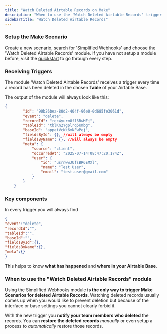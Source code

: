 ```yaml
---
title: "Watch Deleted Airtable Records on Make"
description: "When to use the 'Watch Deleted Airtable Records' trigger and what to expect."
sidebarTitle: "Watch Deleted Airtable Records"
---
```


### Setup the Make Scenario

Create a new scenario, search for 'Simplified Webhooks' and choose the 'Watch Deleted Airtable Records' module. If you have not setup a module before, visit the [quickstart](https://docs.simplified-webhooks.com/quickstart) to go through every step.

### Receiving Triggers

The module 'Watch Deleted Airtable Records' receives a trigger every time a record has been deleted in the chosen **Table** of your Airtable Base.

The output of the module will always look like this:

```json expandable
{
        "id": "90b26bea-80d2-404f-96e0-0d685fe3061d",
        "event": "delete",
        "recordId": "rec4yurm8f16BwMFj",
        "tableId": "tblKn2Ygplrq5Kmbg",
        "baseId": "appatVcKk6xNFwPej",
        "fieldsById": {}, //will always be empty
        "fieldsByName": {}, //will always be empty
        "meta": {
            "source": "client",
            "occurredAt": "2025-07-14T08:47:20.174Z",
            "user": {
                "id": "usrnwwJUfsBR6EMXl",
                "name": "Test User",
                "email": "test.user@gmail.com"
            }
        }
    }
```

### Key components

In every trigger you will always find

```json
{
"event":"delete",
"recordId":"",
"tableId":"",
"baseId":"",
"fieldsById":{},
"fieldsByName":{},
"meta":{}
}
```

This helps to know **what has happened** and **where in your Airtable Base**.

### When to use the "Watch Deleted Airtable Records" module

Using the Simplified Webhooks module **is the only way to trigger Make Scenarios for deleted** **Airtable Records**. Watching deleted records usually comes up when you would like to prevent deletion but because of the interface or base settings you cannot clearly forbid it.

With the new trigger you **notify your team members who deleted** the records. You can **restore the deleted records** _manually_ or even setup a process to _automatically_ restore those records.